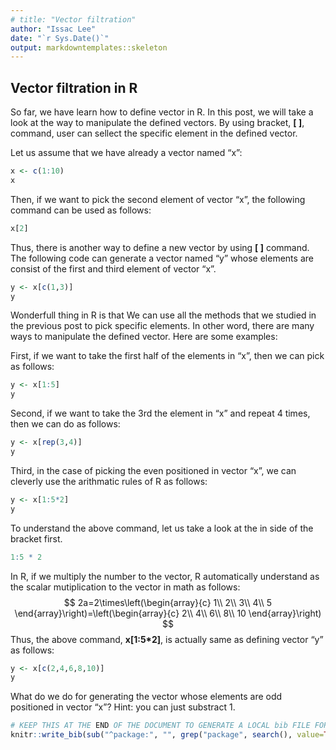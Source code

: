 ```yaml
---
# title: "Vector filtration"
author: "Issac Lee"
date: "`r Sys.Date()`"
output: markdowntemplates::skeleton
---
```

## Vector filtration in R

So far, we have learn how to define vector in R. In this post, we will take a look at the way to manipulate the defined vectors. By using bracket, **[ ]**, command, user can sellect the specific element in the defined vector.

Let us assume that we have already a vector named "x":
```r
x <- c(1:10)
x
```
Then, if we want to pick the second element of vector "x", the following command can be used as follows:
```r
x[2]
```
Thus, there is another way to define a new vector by using **[ ]** command. The following code can generate a vector named "y" whose elements are consist of the first and third element of vector "x".
```r
y <- x[c(1,3)]
y
```
Wonderfull thing in R is that We can use all the methods that we studied in the previous post to pick specific elements. In other word, there are many ways to manipulate the defined vector. Here are some examples:

First, if we want to take the first half of the elements in "x", then we can pick as follows:
```r
y <- x[1:5]
y
```
Second, if we want to take the 3rd the element in "x" and repeat 4 times, then we can do as follows:
```r
y <- x[rep(3,4)]
y
```
Third, in the case of picking the even positioned in vector "x", we can cleverly use the arithmatic rules of R as follows:
```r
y <- x[1:5*2]
y
```
To understand the above command, let us take a look at the in side of the bracket first.
```r
1:5 * 2
```
In R, if we multiply the number to the vector, R automatically understand as the scalar mutiplication to the vector in math as follows:
$$
2a=2\times\left(\begin{array}{c}
1\\
2\\
3\\
4\\
5
\end{array}\right)=\left(\begin{array}{c}
2\\
4\\
6\\
8\\
10
\end{array}\right)
$$
Thus, the above command, **x[1:5*2]**, is actually same as defining vector "y" as follows:
```r
y <- x[c(2,4,6,8,10)]
y
```
What do we do for generating the vector whose elements are odd positioned in vector "x"? Hint: you can just substract 1.


```r
# KEEP THIS AT THE END OF THE DOCUMENT TO GENERATE A LOCAL bib FILE FOR PKGS USED
knitr::write_bib(sub("^package:", "", grep("package", search(), value=TRUE)), file='skeleton.bib')
```